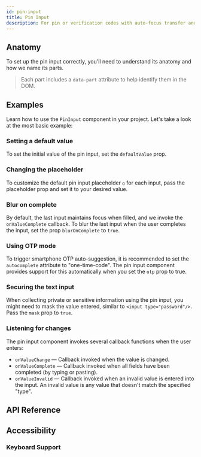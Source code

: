 ```yaml
---
id: pin-input
title: Pin Input
description: For pin or verification codes with auto-focus transfer and masking options.
---
```


<ComponentPreview id="PinInput" />

## Anatomy

To set up the pin input correctly, you'll need to understand its anatomy and how we name its parts.

> Each part includes a `data-part` attribute to help identify them in the DOM.

<Anatomy id="pin-input" />

## Examples

Learn how to use the `PinInput` component in your project. Let's take a look at the most basic
example:

<Example id="basic" />

### Setting a default value

To set the initial value of the pin input, set the `defaultValue` prop.

<Example id="initial-value" />

### Changing the placeholder

To customize the default pin input placeholder `○` for each input, pass the placeholder prop and set
it to your desired value.

<Example id="customized" />

### Blur on complete

By default, the last input maintains focus when filled, and we invoke the `onValueComplete`
callback. To blur the last input when the user completes the input, set the prop `blurOnComplete` to
`true`.

<Example id="blurred" />

### Using OTP mode

To trigger smartphone OTP auto-suggestion, it is recommended to set the `autocomplete` attribute to
"one-time-code". The pin input component provides support for this automatically when you set the
`otp` prop to true.

<Example id="otp-mode" />

### Securing the text input

When collecting private or sensitive information using the pin input, you might need to mask the
value entered, similar to `<input type="password"/>`. Pass the `mask` prop to `true`.

<Example id="with-mask" />

### Listening for changes

The pin input component invokes several callback functions when the user enters:

- `onValueChange` — Callback invoked when the value is changed.
- `onValueComplete` — Callback invoked when all fields have been completed (by typing or pasting).
- `onValueInvalid` — Callback invoked when an invalid value is entered into the input. An invalid
  value is any value that doesn't match the specified "type".

## API Reference

<ComponentTypes id="pin-input" />

## Accessibility

### Keyboard Support

<KeyBindingsTable id="pin-input" />
